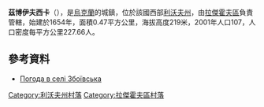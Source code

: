 {{coord|50|22|57|N|24|34|34|E|scale:100000|display=title}}

'''茲博伊夫西卡'''（{{lang-uk|Збоївська}}），是[[烏克蘭|烏克蘭]]的城鎮，位於該國西部[[利沃夫州|利沃夫州]]，由[[拉傑霍夫區|拉傑霍夫區]]負責管轄，始建於1654年，面積0.47平方公里，海拔高度219米，2001年人口107，人口密度每平方公里227.66人。

==參考資料==
* [http://weather.in.ua/ua/l'vovskaja/8726 Погода в селі Збоївська] {{Wayback|url=http://weather.in.ua/ua/l%27vovskaja/8726 |date=20210421074826 }}

[[Category:利沃夫州村落|Category:利沃夫州村落]]
[[Category:拉傑霍夫區村落|Category:拉傑霍夫區村落]]


{{Lviv-geo-stub}}